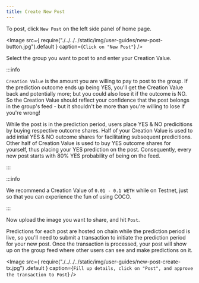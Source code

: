 ```yaml
---
title: Create New Post
---
```



To post, click `New Post` on the left side panel of home page.

<Image
	src={
		require("./../../../static/img/user-guides/new-post-button.jpg").default
	}
	caption={`Click on "New Post"`}
/>

Select the group you want to post to and enter your Creation Value. <br/>

:::info

`Creation Value` is the amount you are willing to pay to post to the group.
If the prediction outcome ends up being YES, you'll get the Creation Value
back and potentially more; but you could also lose it if the outcome is NO.
So the Creation Value should reflect your confidence that the post belongs
in the group's feed - but it shouldn't be more than you're willing to lose
if you're wrong! <br/>

While the post is in the prediction period, users place YES & NO predicitions
by buying respective outcome shares. Half of your Creation Value is used
to add intial YES & NO outcome shares for facilitating subsequent predicitions.
Other half of Creation Value is used to buy YES outcome shares for yourself,
thus placing your YES prediction on the post. Consequently, every new post starts
with 80% YES probability of being on the feed.

:::

:::info

We recommend a Creation Value of `0.01 - 0.1 WETH` while on Testnet, just so
that you can experience the fun of using COCO.

:::

Now upload the image you want to share, and hit `Post`.

Predictions for each post are hosted on chain while the prediction period is
live, so you'll need to submit a transaction to initiate the prediction period
for your new post. Once the transaction is processed, your post will show up
on the group feed where other users can see and make predictions on it.

<Image
	src={
		require("./../../../static/img/user-guides/new-post-create-tx.jpg")
			.default
	}
	caption={`Fill up details, click on "Post", and approve the transaction to Post`}
/>
